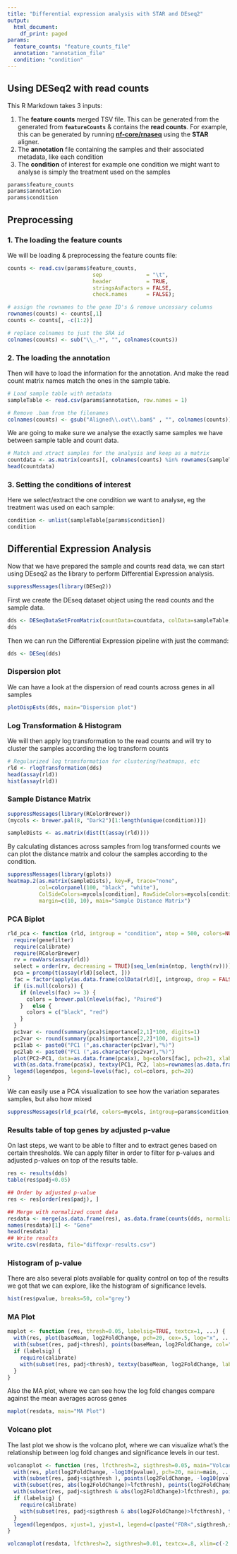 ```yaml
---
title: "Differential expression analysis with STAR and DEseq2"
output:
  html_document:
    df_print: paged
params:
  feature_counts: "feature_counts_file"
  annotation: "annotation_file"
  condition: "condition"
---
```


## Using DESeq2 with read counts

This R Markdown takes 3 inputs:

1. The **feature counts** merged TSV file. This can be generated from the generated from **`featureCounts`** & contains the **read counts**. For example, this can be generated by running **[nf-core/rnaseq](https://github.com/nf-core/rnaseq)** using the **STAR** aligner.
2. The **annotation** file containing the samples and their associated metadata, like each condition
3. The **condition** of interest for example one condition we might want to analyse is simply the treatment used on the samples

```r
params$feature_counts
params$annotation
params$condition
```

## Preprocessing

### 1. The loading the feature counts

We will be loading & preprocessing the feature counts file:

```r
counts <- read.csv(params$feature_counts,
                           sep              = "\t",
                           header           = TRUE, 
                           stringsAsFactors = FALSE, 
                           check.names      = FALSE);

# assign the rownames to the gene ID's & remove uncessary columns
rownames(counts) <- counts[,1]
counts <- counts[, -c(1:2)]

# replace colnames to just the SRA id
colnames(counts) <- sub("\\_.*", "", colnames(counts))
```

### 2. The loading the annotation
Then will have to load the information for the annotation. And make the read count matrix names match the ones in the sample table.

```r
# Load sample table with metadata
sampleTable <- read.csv(params$annotation, row.names = 1)

# Remove .bam from the filenames 
colnames(counts) <- gsub("Aligned\\.out\\.bam$" , "", colnames(counts))
```

We are going to make sure we analyse the exactly same samples we have between sample table and count data.

```r
# Match and xtract samples for the analysis and keep as a matrix
countdata <- as.matrix(counts)[, colnames(counts) %in% rownames(sampleTable)]
head(countdata)
```

### 3. Setting the conditions of interest

Here we select/extract the one condition we want to analyse, eg the treatment was used on each sample:

```r
condition <- unlist(sampleTable[params$condition])
condition
```

## Differential Expression Analysis

Now that we have prepared the sample and counts read data, we can start using DEseq2 as the library to perform Differential Expression analysis.

```r
suppressMessages(library(DESeq2))
```

First we create the DEseq dataset object using the read counts and the sample data.

```r
dds <- DESeqDataSetFromMatrix(countData=countdata, colData=sampleTable, design= as.formula(paste("~", params$condition)))
dds
```

Then we can run the Differential Expression pipeline with just the command:

```r
dds <- DESeq(dds)
```

### Dispersion plot

We can have a look at the dispersion of read counts across genes in all samples

```r
plotDispEsts(dds, main="Dispersion plot")
```

### Log Transformation & Histogram

We will then apply log transformation to the read counts and will try to cluster the samples according the log transform counts

```r
# Regularized log transformation for clustering/heatmaps, etc
rld <- rlogTransformation(dds)
head(assay(rld))
hist(assay(rld))
```

### Sample Distance Matrix
```r
suppressMessages(library(RColorBrewer))
(mycols <- brewer.pal(8, "Dark2")[1:length(unique(condition))])

sampleDists <- as.matrix(dist(t(assay(rld))))
```

By calculating distances across samples from log transformed counts we can plot the distance matrix and colour the samples according to the condition.

```r
suppressMessages(library(gplots))
heatmap.2(as.matrix(sampleDists), key=F, trace="none",
          col=colorpanel(100, "black", "white"),
          ColSideColors=mycols[condition], RowSideColors=mycols[condition],
          margin=c(10, 10), main="Sample Distance Matrix")
```

### PCA Biplot
```r
rld_pca <- function (rld, intgroup = "condition", ntop = 500, colors=NULL, legendpos="bottomleft", main="PCA Biplot", textcx=1, ...) {
  require(genefilter)
  require(calibrate)
  require(RColorBrewer)
  rv = rowVars(assay(rld))
  select = order(rv, decreasing = TRUE)[seq_len(min(ntop, length(rv)))]
  pca = prcomp(t(assay(rld)[select, ]))
  fac = factor(apply(as.data.frame(colData(rld)[, intgroup, drop = FALSE]), 1, paste, collapse = " : "))
  if (is.null(colors)) {
    if (nlevels(fac) >= 3) {
      colors = brewer.pal(nlevels(fac), "Paired")
    }   else {
      colors = c("black", "red")
    }
  }
  pc1var <- round(summary(pca)$importance[2,1]*100, digits=1)
  pc2var <- round(summary(pca)$importance[2,2]*100, digits=1)
  pc1lab <- paste0("PC1 (",as.character(pc1var),"%)")
  pc2lab <- paste0("PC1 (",as.character(pc2var),"%)")
  plot(PC2~PC1, data=as.data.frame(pca$x), bg=colors[fac], pch=21, xlab=pc1lab, ylab=pc2lab, main=main, ...)
  with(as.data.frame(pca$x), textxy(PC1, PC2, labs=rownames(as.data.frame(pca$x)), cex=textcx))
  legend(legendpos, legend=levels(fac), col=colors, pch=20)
}

```

We can easily use a PCA visualization to see how the variation separates samples, but also how mixed

```r
suppressMessages(rld_pca(rld, colors=mycols, intgroup=params$condition, xlim=c(-75, 35)))
```

### Results table of top genes by adjusted p-value

On last steps, we want to be able to filter and to extract genes based on certain thresholds. We can apply filter in order to filter for p-values and adjusted p-values on top of the results table.

```r
res <- results(dds)
table(res$padj<0.05)

## Order by adjusted p-value
res <- res[order(res$padj), ]

## Merge with normalized count data
resdata <- merge(as.data.frame(res), as.data.frame(counts(dds, normalized=TRUE)), by="row.names", sort=FALSE)
names(resdata)[1] <- "Gene"
head(resdata)
## Write results
write.csv(resdata, file="diffexpr-results.csv")
```

### Histogram of p-value

There are also several plots available for quality control on top of the results we got that we can explore, like the histogram of significance levels.

```r
hist(res$pvalue, breaks=50, col="grey")
```

### MA Plot

```r
maplot <- function (res, thresh=0.05, labelsig=TRUE, textcx=1, ...) {
  with(res, plot(baseMean, log2FoldChange, pch=20, cex=.5, log="x", ...))
  with(subset(res, padj<thresh), points(baseMean, log2FoldChange, col="red", pch=20, cex=1.5))
  if (labelsig) {
    require(calibrate)
    with(subset(res, padj<thresh), textxy(baseMean, log2FoldChange, labs=Gene, cex=textcx, col=2))
  }
}
```

Also the MA plot, where we can see how the log fold changes compare against the mean averages across genes

```r
maplot(resdata, main="MA Plot")
```

### Volcano plot

The last plot we show is the volcano plot, where we can visualize what's the relationship between log fold changes and significance levels in our test.

```r
volcanoplot <- function (res, lfcthresh=2, sigthresh=0.05, main="Volcano Plot", legendpos="bottomright", labelsig=TRUE, textcx=1, ...) {
  with(res, plot(log2FoldChange, -log10(pvalue), pch=20, main=main, ...))
  with(subset(res, padj<sigthresh ), points(log2FoldChange, -log10(pvalue), pch=20, col="red", ...))
  with(subset(res, abs(log2FoldChange)>lfcthresh), points(log2FoldChange, -log10(pvalue), pch=20, col="orange", ...))
  with(subset(res, padj<sigthresh & abs(log2FoldChange)>lfcthresh), points(log2FoldChange, -log10(pvalue), pch=20, col="green", ...))
  if (labelsig) {
    require(calibrate)
    with(subset(res, padj<sigthresh & abs(log2FoldChange)>lfcthresh), textxy(log2FoldChange, -log10(pvalue), labs=Gene, cex=textcx, ...))
  }
  legend(legendpos, xjust=1, yjust=1, legend=c(paste("FDR<",sigthresh,sep=""), paste("|LogFC|>",lfcthresh,sep=""), "both"), pch=20, col=c("red","orange","green"))
}
```

```r
volcanoplot(resdata, lfcthresh=2, sigthresh=0.01, textcx=.8, xlim=c(-2.3, 2))
```
